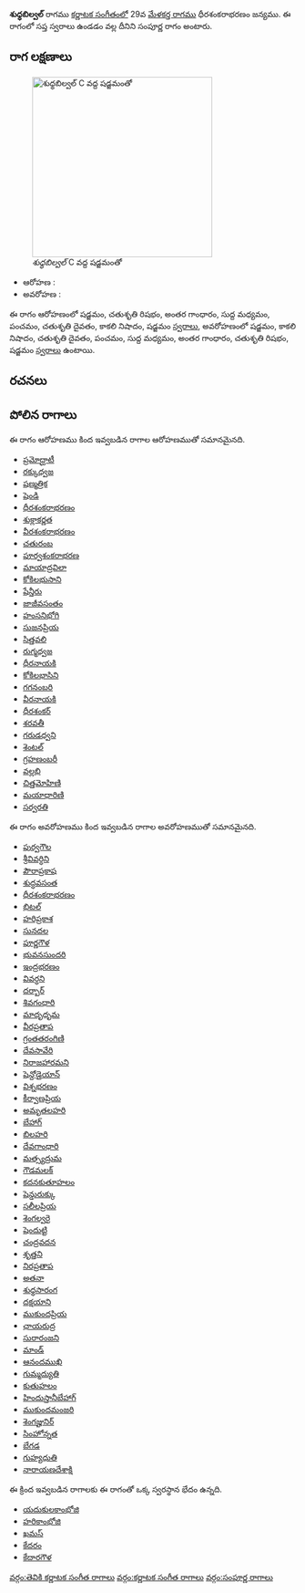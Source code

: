 {{Infobox ragam
	| name          	=  శుధ్ధబిల్వల్
	| synonym	    	= 
	| mela          	= 
	| chakra        	= 
	| janaka        	= 
	| type          	= సంపూర్ణ
	| arohanam      	= {{svaraC|S|R2|G3|M1|P|D2|N3|S'}} 
	| avarohanam    	= {{svaraC|S'|N3|D2|P|M1|G3|R2|S}}
	| jeeva         	=
	| chhaya        	=
	| nyasa         	=
	| vishesha      	= 
	| equivalent  		= 
}}
{{కర్ణాటక సంగీత రాగాలు}}
''' శుధ్ధబిల్వల్''' రాగము [[కర్ణాటక సంగీతం]]లో 29వ [[మేళకర్త రాగము]] ధీరశంకరాభరణం జన్యము.  ఈ రాగంలో సప్త స్వరాలు ఉండడం వల్ల దీనిని సంపూర్ణ రాగం అంటారు.


==రాగ లక్షణాలు==
[[Image:shuddhabilaval_kb2wiki.png|thumb|right|316px|'' శుధ్ధబిల్వల్'' C వద్ద షడ్జమంతో]]

* ఆరోహణ : {{svaraC|S|R2|G3|M1|P|D2|N3|S'}} 
* అవరోహణ : {{svaraC|S'|N3|D2|P|M1|G3|R2|S}}

ఈ రాగం ఆరోహణంలో షడ్జమం, చతుశృతి రిషభం, అంతర గాంధారం, సుద్ద మధ్యమం, పంచమం, చతుశృతి దైవతం, కాకలి  నిషాదం, షడ్జమం [[స్వరాలు]], అవరోహణంలో షడ్జమం, కాకలి  నిషాదం, చతుశృతి దైవతం, పంచమం, సుద్ద మధ్యమం, అంతర గాంధారం, చతుశృతి రిషభం, షడ్జమం [[స్వరాలు]] ఉంటాయి.

==రచనలు==



==పోలిన రాగాలు==
ఈ రాగం ఆరోహణము కింద ఇవ్వబడిన రాగాల ఆరోహణముతో సమానమైనది.
* [[ప్రమోద్ఘాటీ]]
* [[రక్కుధ్వజ]]
* [[షణ్మత్రిక]]
* [[షెండి]]
* [[ధీరశంకరాభరణం]]
* [[శుక్లాకర్ణత]]
* [[వీరశంకరాభరణం]]
* [[చతురంబ]]
* [[పూర్వశంకరాభరణ]]
* [[మాయాద్రవిలా]]
* [[కోకిలభుసాని]]
* [[షేన్తీరు]]
* [[జాజీవసంతం]]
* [[హంసనిభోగి]]
* [[సుజనప్రియ]]
* [[సిత్తవలి]]
* [[ రుగ్మధ్వజ]]
* [[ధీరనాయకి]]
* [[కోకిలభాసిని]]
* [[గగనంబరి]]
* [[ వీరనాయకి]]
* [[ధీరశంకర్]]
* [[ శరవతీ]]
* [[గరుడధ్వని]]
* [[శెంటల్]]
* [[ గ్రహణంబరీ]]
* [[వల్లభి]]
* [[చిత్తమోహిణి]]
* [[మయాధారిణి]]
* [[సర్వరతి]]

ఈ రాగం అవరోహణము కింద ఇవ్వబడిన రాగాల అవరోహణముతో సమానమైనది.
* [[పుర్వగౌల]]
* [[శ్రీవివర్ధిని]]
* [[పౌరాప్రకాష]]
* [[ శుద్ధవసంత]]
* [[ధీరశంకరాభరణం]]
* [[భిటల్]]
* [[హరిప్రకాశ]]
* [[సునదల]]
* [[పూర్ణగౌళ]]
* [[భువనసుందరి]]
* [[ఇంద్రభరణం]]
* [[వివర్ధని]]
* [[దర్బార్]]
* [[శివగంధారి]]
* [[మాదృధృమ]]
* [[వీరప్రతాప]]
* [[గ్రంతతరంగిణి]]
* [[దేవసావేరి]]
* [[నిరాజహారమని]]
* [[షెన్దోడైయాన్]]
* [[విశ్నభరణం]]
* [[కీర్వాణప్రియ]]
* [[అమృతలహరి]]
* [[బేహాగ్]]
* [[బిలహరి]]
* [[దేవగాంధారి]]
* [[మత్స్యద్రుమ]]
* [[గౌడమలక్]]
* [[కదనకుతూహలం]]
* [[షెన్డురుక్కు]]
* [[సలీలప్రియ]]
* [[శెంగల్వరై]]
* [[షెందుట్టి]]
* [[చంద్రవదన]]
* [[శృత్తని]]
* [[నిరప్రతాప]]
* [[అతనా]]
* [[శుధ్ధసారంగ]]
* [[దక్షయాని]]
* [[ముకుందప్రియ]]
* [[ఛాయరుద్ర]]
* [[సురారంజని]]
* [[మాండ్]]
* [[ఆనందముఖి]]
* [[గుమ్మద్యుతి]]
* [[కుతుహలం]]
* [[హిందుస్తానీబేహాగ్]]
* [[ముకుందమంజరి]]
* [[ శెంగజ్హునిర్]]
* [[సింహోన్నత]]
* [[బేగడ]]
* [[గుహ్యధుతి]]
* [[నారాయణదేశాక్షి]]

ఈ క్రింద ఇవ్వబడిన రాగాలకు ఈ రాగంతో ఒక్క స్వరస్థాన భేదం ఉన్నది.
* [[యదుకులకాంభోజి]]
* [[హరికాంభోజి]]
* [[ఖమస్]]
* [[కేదరం]]
* [[కేదారగౌళ]]



[[వర్గం:తెవికి కర్ణాటక సంగీత రాగాలు]]
[[వర్గం:కర్ణాటక సంగీత రాగాలు]]
[[వర్గం:సంపూర్ణ రాగాలు]]